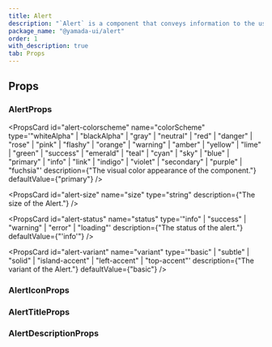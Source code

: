 ```yaml
---
title: Alert
description: "`Alert` is a component that conveys information to the user."
package_name: "@yamada-ui/alert"
order: 1
with_description: true
tab: Props
---
```


## Props

### AlertProps

<PropsCard id="alert-_accept" name="_accept" type="CSSUIObject" />

<PropsCard id="alert-_active" name="_active" type="CSSUIObject" />

<PropsCard id="alert-_after" name="_after" type="CSSUIObject" />

<PropsCard id="alert-_anylink" name="_anyLink" type="CSSUIObject" />

<PropsCard id="alert-_autofill" name="_autofill" type="CSSUIObject" />

<PropsCard id="alert-_backdrop" name="_backdrop" type="CSSUIObject" />

<PropsCard id="alert-_before" name="_before" type="CSSUIObject" />

<PropsCard id="alert-_between" name="_between" type="CSSUIObject" />

<PropsCard id="alert-_blank" name="_blank" type="CSSUIObject" />

<PropsCard id="alert-_checked" name="_checked" type="CSSUIObject" />

<PropsCard id="alert-_cue" name="_cue" type="CSSUIObject" />

<PropsCard id="alert-_cueregion" name="_cueRegion" type="CSSUIObject" />

<PropsCard id="alert-_dark" name="_dark" type="CSSUIObject" />

<PropsCard id="alert-_default" name="_default" type="CSSUIObject" />

<PropsCard id="alert-_disabled" name="_disabled" type="CSSUIObject" />

<PropsCard id="alert-_empty" name="_empty" type="CSSUIObject" />

<PropsCard id="alert-_enabled" name="_enabled" type="CSSUIObject" />

<PropsCard id="alert-_end" name="_end" type="CSSUIObject" />

<PropsCard id="alert-_even" name="_even" type="CSSUIObject" />

<PropsCard id="alert-_expanded" name="_expanded" type="CSSUIObject" />

<PropsCard id="alert-_fileselector" name="_fileSelector" type="CSSUIObject" />

<PropsCard id="alert-_filled" name="_filled" type="CSSUIObject" />

<PropsCard id="alert-_first" name="_first" type="CSSUIObject" />

<PropsCard id="alert-_firstletter" name="_firstLetter" type="CSSUIObject" />

<PropsCard id="alert-_firstline" name="_firstLine" type="CSSUIObject" />

<PropsCard id="alert-_focus" name="_focus" type="CSSUIObject" />

<PropsCard id="alert-_focusvisible" name="_focusVisible" type="CSSUIObject" />

<PropsCard id="alert-_focuswithin" name="_focusWithin" type="CSSUIObject" />

<PropsCard id="alert-_fullscreen" name="_fullScreen" type="CSSUIObject" />

<PropsCard id="alert-_grabbed" name="_grabbed" type="CSSUIObject" />

<PropsCard id="alert-_groupaccept" name="_groupAccept" type="CSSUIObject" />

<PropsCard id="alert-_groupactive" name="_groupActive" type="CSSUIObject" />

<PropsCard id="alert-_groupblank" name="_groupBlank" type="CSSUIObject" />

<PropsCard id="alert-_groupchecked" name="_groupChecked" type="CSSUIObject" />

<PropsCard id="alert-_groupdisabled" name="_groupDisabled" type="CSSUIObject" />

<PropsCard id="alert-_groupenabled" name="_groupEnabled" type="CSSUIObject" />

<PropsCard id="alert-_groupexpanded" name="_groupExpanded" type="CSSUIObject" />

<PropsCard id="alert-_groupfocus" name="_groupFocus" type="CSSUIObject" />

<PropsCard
  id="alert-_groupfocusvisible"
  name="_groupFocusVisible"
  type="CSSUIObject"
/>

<PropsCard
  id="alert-_groupfocuswithin"
  name="_groupFocusWithin"
  type="CSSUIObject"
/>

<PropsCard id="alert-_groupgrabbed" name="_groupGrabbed" type="CSSUIObject" />

<PropsCard
  id="alert-_grouphorizontal"
  name="_groupHorizontal"
  type="CSSUIObject"
/>

<PropsCard id="alert-_grouphover" name="_groupHover" type="CSSUIObject" />

<PropsCard id="alert-_groupidle" name="_groupIdle" type="CSSUIObject" />

<PropsCard id="alert-_groupinvalid" name="_groupInvalid" type="CSSUIObject" />

<PropsCard id="alert-_grouploaded" name="_groupLoaded" type="CSSUIObject" />

<PropsCard id="alert-_grouploading" name="_groupLoading" type="CSSUIObject" />

<PropsCard id="alert-_groupoptional" name="_groupOptional" type="CSSUIObject" />

<PropsCard
  id="alert-_groupplaceholdershown"
  name="_groupPlaceholderShown"
  type="CSSUIObject"
/>

<PropsCard id="alert-_grouppressed" name="_groupPressed" type="CSSUIObject" />

<PropsCard id="alert-_groupreadonly" name="_groupReadOnly" type="CSSUIObject" />

<PropsCard
  id="alert-_groupreadwrite"
  name="_groupReadWrite"
  type="CSSUIObject"
/>

<PropsCard id="alert-_groupreject" name="_groupReject" type="CSSUIObject" />

<PropsCard id="alert-_grouprequired" name="_groupRequired" type="CSSUIObject" />

<PropsCard id="alert-_groupselected" name="_groupSelected" type="CSSUIObject" />

<PropsCard
  id="alert-_groupuserinvalid"
  name="_groupUserInvalid"
  type="CSSUIObject"
/>

<PropsCard id="alert-_groupvalid" name="_groupValid" type="CSSUIObject" />

<PropsCard id="alert-_groupvertical" name="_groupVertical" type="CSSUIObject" />

<PropsCard id="alert-_hidden" name="_hidden" type="CSSUIObject" />

<PropsCard id="alert-_holiday" name="_holiday" type="CSSUIObject" />

<PropsCard id="alert-_horizontal" name="_horizontal" type="CSSUIObject" />

<PropsCard id="alert-_hover" name="_hover" type="CSSUIObject" />

<PropsCard id="alert-_idle" name="_idle" type="CSSUIObject" />

<PropsCard id="alert-_indeterminate" name="_indeterminate" type="CSSUIObject" />

<PropsCard id="alert-_inrange" name="_inRange" type="CSSUIObject" />

<PropsCard id="alert-_invalid" name="_invalid" type="CSSUIObject" />

<PropsCard id="alert-_last" name="_last" type="CSSUIObject" />

<PropsCard id="alert-_light" name="_light" type="CSSUIObject" />

<PropsCard id="alert-_link" name="_link" type="CSSUIObject" />

<PropsCard id="alert-_loaded" name="_loaded" type="CSSUIObject" />

<PropsCard id="alert-_loading" name="_loading" type="CSSUIObject" />

<PropsCard id="alert-_marker" name="_marker" type="CSSUIObject" />

<PropsCard id="alert-_mediadark" name="_mediaDark" type="CSSUIObject" />

<PropsCard id="alert-_medialight" name="_mediaLight" type="CSSUIObject" />

<PropsCard
  id="alert-_mediareducemotion"
  name="_mediaReduceMotion"
  type="CSSUIObject"
/>

<PropsCard id="alert-_modal" name="_modal" type="CSSUIObject" />

<PropsCard id="alert-_nativeactive" name="_nativeActive" type="CSSUIObject" />

<PropsCard id="alert-_nativechecked" name="_nativeChecked" type="CSSUIObject" />

<PropsCard
  id="alert-_nativedisabled"
  name="_nativeDisabled"
  type="CSSUIObject"
/>

<PropsCard id="alert-_nativefocus" name="_nativeFocus" type="CSSUIObject" />

<PropsCard
  id="alert-_nativefocusvisible"
  name="_nativeFocusVisible"
  type="CSSUIObject"
/>

<PropsCard
  id="alert-_nativefocuswithin"
  name="_nativeFocusWithin"
  type="CSSUIObject"
/>

<PropsCard id="alert-_nativehidden" name="_nativeHidden" type="CSSUIObject" />

<PropsCard id="alert-_nativehover" name="_nativeHover" type="CSSUIObject" />

<PropsCard
  id="alert-_nativereadonly"
  name="_nativeReadOnly"
  type="CSSUIObject"
/>

<PropsCard id="alert-_nativetarget" name="_nativeTarget" type="CSSUIObject" />

<PropsCard id="alert-_nativevalid" name="_nativeValid" type="CSSUIObject" />

<PropsCard id="alert-_notfirst" name="_notFirst" type="CSSUIObject" />

<PropsCard id="alert-_notlast" name="_notLast" type="CSSUIObject" />

<PropsCard id="alert-_nottarget" name="_notTarget" type="CSSUIObject" />

<PropsCard id="alert-_odd" name="_odd" type="CSSUIObject" />

<PropsCard id="alert-_only" name="_only" type="CSSUIObject" />

<PropsCard id="alert-_optional" name="_optional" type="CSSUIObject" />

<PropsCard id="alert-_outrange" name="_outRange" type="CSSUIObject" />

<PropsCard id="alert-_outside" name="_outside" type="CSSUIObject" />

<PropsCard id="alert-_paused" name="_paused" type="CSSUIObject" />

<PropsCard id="alert-_peeraccept" name="_peerAccept" type="CSSUIObject" />

<PropsCard id="alert-_peeractive" name="_peerActive" type="CSSUIObject" />

<PropsCard id="alert-_peerblank" name="_peerBlank" type="CSSUIObject" />

<PropsCard id="alert-_peerchecked" name="_peerChecked" type="CSSUIObject" />

<PropsCard id="alert-_peerdisabled" name="_peerDisabled" type="CSSUIObject" />

<PropsCard id="alert-_peerenabled" name="_peerEnabled" type="CSSUIObject" />

<PropsCard id="alert-_peerexpanded" name="_peerExpanded" type="CSSUIObject" />

<PropsCard id="alert-_peerfocus" name="_peerFocus" type="CSSUIObject" />

<PropsCard
  id="alert-_peerfocusvisible"
  name="_peerFocusVisible"
  type="CSSUIObject"
/>

<PropsCard
  id="alert-_peerfocuswithin"
  name="_peerFocusWithin"
  type="CSSUIObject"
/>

<PropsCard id="alert-_peergrabbed" name="_peerGrabbed" type="CSSUIObject" />

<PropsCard
  id="alert-_peerhorizontal"
  name="_peerHorizontal"
  type="CSSUIObject"
/>

<PropsCard id="alert-_peerhover" name="_peerHover" type="CSSUIObject" />

<PropsCard id="alert-_peeridle" name="_peerIdle" type="CSSUIObject" />

<PropsCard id="alert-_peerinvalid" name="_peerInvalid" type="CSSUIObject" />

<PropsCard id="alert-_peerloaded" name="_peerLoaded" type="CSSUIObject" />

<PropsCard id="alert-_peerloading" name="_peerLoading" type="CSSUIObject" />

<PropsCard id="alert-_peeroptional" name="_peerOptional" type="CSSUIObject" />

<PropsCard
  id="alert-_peerplaceholdershown"
  name="_peerPlaceholderShown"
  type="CSSUIObject"
/>

<PropsCard id="alert-_peerpressed" name="_peerPressed" type="CSSUIObject" />

<PropsCard id="alert-_peerreadonly" name="_peerReadOnly" type="CSSUIObject" />

<PropsCard id="alert-_peerreadwrite" name="_peerReadWrite" type="CSSUIObject" />

<PropsCard id="alert-_peerreject" name="_peerReject" type="CSSUIObject" />

<PropsCard id="alert-_peerrequired" name="_peerRequired" type="CSSUIObject" />

<PropsCard id="alert-_peerselected" name="_peerSelected" type="CSSUIObject" />

<PropsCard
  id="alert-_peeruserinvalid"
  name="_peerUserInvalid"
  type="CSSUIObject"
/>

<PropsCard id="alert-_peervalid" name="_peerValid" type="CSSUIObject" />

<PropsCard id="alert-_peervertical" name="_peerVertical" type="CSSUIObject" />

<PropsCard id="alert-_picture" name="_picture" type="CSSUIObject" />

<PropsCard id="alert-_placeholder" name="_placeholder" type="CSSUIObject" />

<PropsCard
  id="alert-_placeholdershown"
  name="_placeholderShown"
  type="CSSUIObject"
/>

<PropsCard id="alert-_playing" name="_playing" type="CSSUIObject" />

<PropsCard id="alert-_pressed" name="_pressed" type="CSSUIObject" />

<PropsCard id="alert-_print" name="_print" type="CSSUIObject" />

<PropsCard id="alert-_readonly" name="_readOnly" type="CSSUIObject" />

<PropsCard id="alert-_readwrite" name="_readWrite" type="CSSUIObject" />

<PropsCard id="alert-_reject" name="_reject" type="CSSUIObject" />

<PropsCard id="alert-_required" name="_required" type="CSSUIObject" />

<PropsCard id="alert-_ripple" name="_ripple" type="CSSUIObject" />

<PropsCard id="alert-_scrollbar" name="_scrollbar" type="CSSUIObject" />

<PropsCard
  id="alert-_scrollbarbutton"
  name="_scrollbarButton"
  type="CSSUIObject"
/>

<PropsCard
  id="alert-_scrollbarcorner"
  name="_scrollbarCorner"
  type="CSSUIObject"
/>

<PropsCard
  id="alert-_scrollbarthumb"
  name="_scrollbarThumb"
  type="CSSUIObject"
/>

<PropsCard
  id="alert-_scrollbartrack"
  name="_scrollbarTrack"
  type="CSSUIObject"
/>

<PropsCard
  id="alert-_scrollbartrackpiece"
  name="_scrollbarTrackPiece"
  type="CSSUIObject"
/>

<PropsCard id="alert-_selected" name="_selected" type="CSSUIObject" />

<PropsCard id="alert-_selection" name="_selection" type="CSSUIObject" />

<PropsCard id="alert-_start" name="_start" type="CSSUIObject" />

<PropsCard id="alert-_target" name="_target" type="CSSUIObject" />

<PropsCard id="alert-_today" name="_today" type="CSSUIObject" />

<PropsCard id="alert-_userinvalid" name="_userInvalid" type="CSSUIObject" />

<PropsCard id="alert-_valid" name="_valid" type="CSSUIObject" />

<PropsCard id="alert-_vertical" name="_vertical" type="CSSUIObject" />

<PropsCard id="alert-_visited" name="_visited" type="CSSUIObject" />

<PropsCard id="alert-_weekend" name="_weekend" type="CSSUIObject" />

<PropsCard
  id="alert-colorscheme"
  name="colorScheme"
  type='"whiteAlpha" | "blackAlpha" | "gray" | "neutral" | "red" | "danger" | "rose" | "pink" | "flashy" | "orange" | "warning" | "amber" | "yellow" | "lime" | "green" | "success" | "emerald" | "teal" | "cyan" | "sky" | "blue" | "primary" | "info" | "link" | "indigo" | "violet" | "secondary" | "purple" | "fuchsia"'
  description={"The visual color appearance of the component."}
  defaultValue={"primary"}
/>

<PropsCard
  id="alert-size"
  name="size"
  type="string"
  description={"The size of the Alert."}
/>

<PropsCard
  id="alert-status"
  name="status"
  type='"info" | "success" | "warning" | "error" | "loading"'
  description={"The status of the alert."}
  defaultValue={"'info'"}
/>

<PropsCard
  id="alert-variant"
  name="variant"
  type='"basic" | "subtle" | "solid" | "island-accent" | "left-accent" | "top-accent"'
  description={"The variant of the Alert."}
  defaultValue={"basic"}
/>

### AlertIconProps

<PropsCard id="alerticon-_accept" name="_accept" type="CSSUIObject" />

<PropsCard id="alerticon-_active" name="_active" type="CSSUIObject" />

<PropsCard id="alerticon-_after" name="_after" type="CSSUIObject" />

<PropsCard id="alerticon-_anylink" name="_anyLink" type="CSSUIObject" />

<PropsCard id="alerticon-_autofill" name="_autofill" type="CSSUIObject" />

<PropsCard id="alerticon-_backdrop" name="_backdrop" type="CSSUIObject" />

<PropsCard id="alerticon-_before" name="_before" type="CSSUIObject" />

<PropsCard id="alerticon-_between" name="_between" type="CSSUIObject" />

<PropsCard id="alerticon-_blank" name="_blank" type="CSSUIObject" />

<PropsCard id="alerticon-_checked" name="_checked" type="CSSUIObject" />

<PropsCard id="alerticon-_cue" name="_cue" type="CSSUIObject" />

<PropsCard id="alerticon-_cueregion" name="_cueRegion" type="CSSUIObject" />

<PropsCard id="alerticon-_dark" name="_dark" type="CSSUIObject" />

<PropsCard id="alerticon-_default" name="_default" type="CSSUIObject" />

<PropsCard id="alerticon-_disabled" name="_disabled" type="CSSUIObject" />

<PropsCard id="alerticon-_empty" name="_empty" type="CSSUIObject" />

<PropsCard id="alerticon-_enabled" name="_enabled" type="CSSUIObject" />

<PropsCard id="alerticon-_end" name="_end" type="CSSUIObject" />

<PropsCard id="alerticon-_even" name="_even" type="CSSUIObject" />

<PropsCard id="alerticon-_expanded" name="_expanded" type="CSSUIObject" />

<PropsCard
  id="alerticon-_fileselector"
  name="_fileSelector"
  type="CSSUIObject"
/>

<PropsCard id="alerticon-_filled" name="_filled" type="CSSUIObject" />

<PropsCard id="alerticon-_first" name="_first" type="CSSUIObject" />

<PropsCard id="alerticon-_firstletter" name="_firstLetter" type="CSSUIObject" />

<PropsCard id="alerticon-_firstline" name="_firstLine" type="CSSUIObject" />

<PropsCard id="alerticon-_focus" name="_focus" type="CSSUIObject" />

<PropsCard
  id="alerticon-_focusvisible"
  name="_focusVisible"
  type="CSSUIObject"
/>

<PropsCard id="alerticon-_focuswithin" name="_focusWithin" type="CSSUIObject" />

<PropsCard id="alerticon-_fullscreen" name="_fullScreen" type="CSSUIObject" />

<PropsCard id="alerticon-_grabbed" name="_grabbed" type="CSSUIObject" />

<PropsCard id="alerticon-_groupaccept" name="_groupAccept" type="CSSUIObject" />

<PropsCard id="alerticon-_groupactive" name="_groupActive" type="CSSUIObject" />

<PropsCard id="alerticon-_groupblank" name="_groupBlank" type="CSSUIObject" />

<PropsCard
  id="alerticon-_groupchecked"
  name="_groupChecked"
  type="CSSUIObject"
/>

<PropsCard
  id="alerticon-_groupdisabled"
  name="_groupDisabled"
  type="CSSUIObject"
/>

<PropsCard
  id="alerticon-_groupenabled"
  name="_groupEnabled"
  type="CSSUIObject"
/>

<PropsCard
  id="alerticon-_groupexpanded"
  name="_groupExpanded"
  type="CSSUIObject"
/>

<PropsCard id="alerticon-_groupfocus" name="_groupFocus" type="CSSUIObject" />

<PropsCard
  id="alerticon-_groupfocusvisible"
  name="_groupFocusVisible"
  type="CSSUIObject"
/>

<PropsCard
  id="alerticon-_groupfocuswithin"
  name="_groupFocusWithin"
  type="CSSUIObject"
/>

<PropsCard
  id="alerticon-_groupgrabbed"
  name="_groupGrabbed"
  type="CSSUIObject"
/>

<PropsCard
  id="alerticon-_grouphorizontal"
  name="_groupHorizontal"
  type="CSSUIObject"
/>

<PropsCard id="alerticon-_grouphover" name="_groupHover" type="CSSUIObject" />

<PropsCard id="alerticon-_groupidle" name="_groupIdle" type="CSSUIObject" />

<PropsCard
  id="alerticon-_groupinvalid"
  name="_groupInvalid"
  type="CSSUIObject"
/>

<PropsCard id="alerticon-_grouploaded" name="_groupLoaded" type="CSSUIObject" />

<PropsCard
  id="alerticon-_grouploading"
  name="_groupLoading"
  type="CSSUIObject"
/>

<PropsCard
  id="alerticon-_groupoptional"
  name="_groupOptional"
  type="CSSUIObject"
/>

<PropsCard
  id="alerticon-_groupplaceholdershown"
  name="_groupPlaceholderShown"
  type="CSSUIObject"
/>

<PropsCard
  id="alerticon-_grouppressed"
  name="_groupPressed"
  type="CSSUIObject"
/>

<PropsCard
  id="alerticon-_groupreadonly"
  name="_groupReadOnly"
  type="CSSUIObject"
/>

<PropsCard
  id="alerticon-_groupreadwrite"
  name="_groupReadWrite"
  type="CSSUIObject"
/>

<PropsCard id="alerticon-_groupreject" name="_groupReject" type="CSSUIObject" />

<PropsCard
  id="alerticon-_grouprequired"
  name="_groupRequired"
  type="CSSUIObject"
/>

<PropsCard
  id="alerticon-_groupselected"
  name="_groupSelected"
  type="CSSUIObject"
/>

<PropsCard
  id="alerticon-_groupuserinvalid"
  name="_groupUserInvalid"
  type="CSSUIObject"
/>

<PropsCard id="alerticon-_groupvalid" name="_groupValid" type="CSSUIObject" />

<PropsCard
  id="alerticon-_groupvertical"
  name="_groupVertical"
  type="CSSUIObject"
/>

<PropsCard id="alerticon-_hidden" name="_hidden" type="CSSUIObject" />

<PropsCard id="alerticon-_holiday" name="_holiday" type="CSSUIObject" />

<PropsCard id="alerticon-_horizontal" name="_horizontal" type="CSSUIObject" />

<PropsCard id="alerticon-_hover" name="_hover" type="CSSUIObject" />

<PropsCard id="alerticon-_idle" name="_idle" type="CSSUIObject" />

<PropsCard
  id="alerticon-_indeterminate"
  name="_indeterminate"
  type="CSSUIObject"
/>

<PropsCard id="alerticon-_inrange" name="_inRange" type="CSSUIObject" />

<PropsCard id="alerticon-_invalid" name="_invalid" type="CSSUIObject" />

<PropsCard id="alerticon-_last" name="_last" type="CSSUIObject" />

<PropsCard id="alerticon-_light" name="_light" type="CSSUIObject" />

<PropsCard id="alerticon-_link" name="_link" type="CSSUIObject" />

<PropsCard id="alerticon-_loaded" name="_loaded" type="CSSUIObject" />

<PropsCard id="alerticon-_loading" name="_loading" type="CSSUIObject" />

<PropsCard id="alerticon-_marker" name="_marker" type="CSSUIObject" />

<PropsCard id="alerticon-_mediadark" name="_mediaDark" type="CSSUIObject" />

<PropsCard id="alerticon-_medialight" name="_mediaLight" type="CSSUIObject" />

<PropsCard
  id="alerticon-_mediareducemotion"
  name="_mediaReduceMotion"
  type="CSSUIObject"
/>

<PropsCard id="alerticon-_modal" name="_modal" type="CSSUIObject" />

<PropsCard
  id="alerticon-_nativeactive"
  name="_nativeActive"
  type="CSSUIObject"
/>

<PropsCard
  id="alerticon-_nativechecked"
  name="_nativeChecked"
  type="CSSUIObject"
/>

<PropsCard
  id="alerticon-_nativedisabled"
  name="_nativeDisabled"
  type="CSSUIObject"
/>

<PropsCard id="alerticon-_nativefocus" name="_nativeFocus" type="CSSUIObject" />

<PropsCard
  id="alerticon-_nativefocusvisible"
  name="_nativeFocusVisible"
  type="CSSUIObject"
/>

<PropsCard
  id="alerticon-_nativefocuswithin"
  name="_nativeFocusWithin"
  type="CSSUIObject"
/>

<PropsCard
  id="alerticon-_nativehidden"
  name="_nativeHidden"
  type="CSSUIObject"
/>

<PropsCard id="alerticon-_nativehover" name="_nativeHover" type="CSSUIObject" />

<PropsCard
  id="alerticon-_nativereadonly"
  name="_nativeReadOnly"
  type="CSSUIObject"
/>

<PropsCard
  id="alerticon-_nativetarget"
  name="_nativeTarget"
  type="CSSUIObject"
/>

<PropsCard id="alerticon-_nativevalid" name="_nativeValid" type="CSSUIObject" />

<PropsCard id="alerticon-_notfirst" name="_notFirst" type="CSSUIObject" />

<PropsCard id="alerticon-_notlast" name="_notLast" type="CSSUIObject" />

<PropsCard id="alerticon-_nottarget" name="_notTarget" type="CSSUIObject" />

<PropsCard id="alerticon-_odd" name="_odd" type="CSSUIObject" />

<PropsCard id="alerticon-_only" name="_only" type="CSSUIObject" />

<PropsCard id="alerticon-_optional" name="_optional" type="CSSUIObject" />

<PropsCard id="alerticon-_outrange" name="_outRange" type="CSSUIObject" />

<PropsCard id="alerticon-_outside" name="_outside" type="CSSUIObject" />

<PropsCard id="alerticon-_paused" name="_paused" type="CSSUIObject" />

<PropsCard id="alerticon-_peeraccept" name="_peerAccept" type="CSSUIObject" />

<PropsCard id="alerticon-_peeractive" name="_peerActive" type="CSSUIObject" />

<PropsCard id="alerticon-_peerblank" name="_peerBlank" type="CSSUIObject" />

<PropsCard id="alerticon-_peerchecked" name="_peerChecked" type="CSSUIObject" />

<PropsCard
  id="alerticon-_peerdisabled"
  name="_peerDisabled"
  type="CSSUIObject"
/>

<PropsCard id="alerticon-_peerenabled" name="_peerEnabled" type="CSSUIObject" />

<PropsCard
  id="alerticon-_peerexpanded"
  name="_peerExpanded"
  type="CSSUIObject"
/>

<PropsCard id="alerticon-_peerfocus" name="_peerFocus" type="CSSUIObject" />

<PropsCard
  id="alerticon-_peerfocusvisible"
  name="_peerFocusVisible"
  type="CSSUIObject"
/>

<PropsCard
  id="alerticon-_peerfocuswithin"
  name="_peerFocusWithin"
  type="CSSUIObject"
/>

<PropsCard id="alerticon-_peergrabbed" name="_peerGrabbed" type="CSSUIObject" />

<PropsCard
  id="alerticon-_peerhorizontal"
  name="_peerHorizontal"
  type="CSSUIObject"
/>

<PropsCard id="alerticon-_peerhover" name="_peerHover" type="CSSUIObject" />

<PropsCard id="alerticon-_peeridle" name="_peerIdle" type="CSSUIObject" />

<PropsCard id="alerticon-_peerinvalid" name="_peerInvalid" type="CSSUIObject" />

<PropsCard id="alerticon-_peerloaded" name="_peerLoaded" type="CSSUIObject" />

<PropsCard id="alerticon-_peerloading" name="_peerLoading" type="CSSUIObject" />

<PropsCard
  id="alerticon-_peeroptional"
  name="_peerOptional"
  type="CSSUIObject"
/>

<PropsCard
  id="alerticon-_peerplaceholdershown"
  name="_peerPlaceholderShown"
  type="CSSUIObject"
/>

<PropsCard id="alerticon-_peerpressed" name="_peerPressed" type="CSSUIObject" />

<PropsCard
  id="alerticon-_peerreadonly"
  name="_peerReadOnly"
  type="CSSUIObject"
/>

<PropsCard
  id="alerticon-_peerreadwrite"
  name="_peerReadWrite"
  type="CSSUIObject"
/>

<PropsCard id="alerticon-_peerreject" name="_peerReject" type="CSSUIObject" />

<PropsCard
  id="alerticon-_peerrequired"
  name="_peerRequired"
  type="CSSUIObject"
/>

<PropsCard
  id="alerticon-_peerselected"
  name="_peerSelected"
  type="CSSUIObject"
/>

<PropsCard
  id="alerticon-_peeruserinvalid"
  name="_peerUserInvalid"
  type="CSSUIObject"
/>

<PropsCard id="alerticon-_peervalid" name="_peerValid" type="CSSUIObject" />

<PropsCard
  id="alerticon-_peervertical"
  name="_peerVertical"
  type="CSSUIObject"
/>

<PropsCard id="alerticon-_picture" name="_picture" type="CSSUIObject" />

<PropsCard id="alerticon-_placeholder" name="_placeholder" type="CSSUIObject" />

<PropsCard
  id="alerticon-_placeholdershown"
  name="_placeholderShown"
  type="CSSUIObject"
/>

<PropsCard id="alerticon-_playing" name="_playing" type="CSSUIObject" />

<PropsCard id="alerticon-_pressed" name="_pressed" type="CSSUIObject" />

<PropsCard id="alerticon-_print" name="_print" type="CSSUIObject" />

<PropsCard id="alerticon-_readonly" name="_readOnly" type="CSSUIObject" />

<PropsCard id="alerticon-_readwrite" name="_readWrite" type="CSSUIObject" />

<PropsCard id="alerticon-_reject" name="_reject" type="CSSUIObject" />

<PropsCard id="alerticon-_required" name="_required" type="CSSUIObject" />

<PropsCard id="alerticon-_ripple" name="_ripple" type="CSSUIObject" />

<PropsCard id="alerticon-_scrollbar" name="_scrollbar" type="CSSUIObject" />

<PropsCard
  id="alerticon-_scrollbarbutton"
  name="_scrollbarButton"
  type="CSSUIObject"
/>

<PropsCard
  id="alerticon-_scrollbarcorner"
  name="_scrollbarCorner"
  type="CSSUIObject"
/>

<PropsCard
  id="alerticon-_scrollbarthumb"
  name="_scrollbarThumb"
  type="CSSUIObject"
/>

<PropsCard
  id="alerticon-_scrollbartrack"
  name="_scrollbarTrack"
  type="CSSUIObject"
/>

<PropsCard
  id="alerticon-_scrollbartrackpiece"
  name="_scrollbarTrackPiece"
  type="CSSUIObject"
/>

<PropsCard id="alerticon-_selected" name="_selected" type="CSSUIObject" />

<PropsCard id="alerticon-_selection" name="_selection" type="CSSUIObject" />

<PropsCard id="alerticon-_start" name="_start" type="CSSUIObject" />

<PropsCard id="alerticon-_target" name="_target" type="CSSUIObject" />

<PropsCard id="alerticon-_today" name="_today" type="CSSUIObject" />

<PropsCard id="alerticon-_userinvalid" name="_userInvalid" type="CSSUIObject" />

<PropsCard id="alerticon-_valid" name="_valid" type="CSSUIObject" />

<PropsCard id="alerticon-_vertical" name="_vertical" type="CSSUIObject" />

<PropsCard id="alerticon-_visited" name="_visited" type="CSSUIObject" />

<PropsCard id="alerticon-_weekend" name="_weekend" type="CSSUIObject" />

<PropsCard
  id="alerticon-variant"
  name="variant"
  type='type ONLY_FOR_FORMAT =
  | "grid"
  | "oval"
  | "audio"
  | "dots"
  | "puff"
  | "rings"
  | "circles"'
/>

### AlertTitleProps

<PropsCard id="alerttitle-_accept" name="_accept" type="CSSUIObject" />

<PropsCard id="alerttitle-_active" name="_active" type="CSSUIObject" />

<PropsCard id="alerttitle-_after" name="_after" type="CSSUIObject" />

<PropsCard id="alerttitle-_anylink" name="_anyLink" type="CSSUIObject" />

<PropsCard id="alerttitle-_autofill" name="_autofill" type="CSSUIObject" />

<PropsCard id="alerttitle-_backdrop" name="_backdrop" type="CSSUIObject" />

<PropsCard id="alerttitle-_before" name="_before" type="CSSUIObject" />

<PropsCard id="alerttitle-_between" name="_between" type="CSSUIObject" />

<PropsCard id="alerttitle-_blank" name="_blank" type="CSSUIObject" />

<PropsCard id="alerttitle-_checked" name="_checked" type="CSSUIObject" />

<PropsCard id="alerttitle-_cue" name="_cue" type="CSSUIObject" />

<PropsCard id="alerttitle-_cueregion" name="_cueRegion" type="CSSUIObject" />

<PropsCard id="alerttitle-_dark" name="_dark" type="CSSUIObject" />

<PropsCard id="alerttitle-_default" name="_default" type="CSSUIObject" />

<PropsCard id="alerttitle-_disabled" name="_disabled" type="CSSUIObject" />

<PropsCard id="alerttitle-_empty" name="_empty" type="CSSUIObject" />

<PropsCard id="alerttitle-_enabled" name="_enabled" type="CSSUIObject" />

<PropsCard id="alerttitle-_end" name="_end" type="CSSUIObject" />

<PropsCard id="alerttitle-_even" name="_even" type="CSSUIObject" />

<PropsCard id="alerttitle-_expanded" name="_expanded" type="CSSUIObject" />

<PropsCard
  id="alerttitle-_fileselector"
  name="_fileSelector"
  type="CSSUIObject"
/>

<PropsCard id="alerttitle-_filled" name="_filled" type="CSSUIObject" />

<PropsCard id="alerttitle-_first" name="_first" type="CSSUIObject" />

<PropsCard
  id="alerttitle-_firstletter"
  name="_firstLetter"
  type="CSSUIObject"
/>

<PropsCard id="alerttitle-_firstline" name="_firstLine" type="CSSUIObject" />

<PropsCard id="alerttitle-_focus" name="_focus" type="CSSUIObject" />

<PropsCard
  id="alerttitle-_focusvisible"
  name="_focusVisible"
  type="CSSUIObject"
/>

<PropsCard
  id="alerttitle-_focuswithin"
  name="_focusWithin"
  type="CSSUIObject"
/>

<PropsCard id="alerttitle-_fullscreen" name="_fullScreen" type="CSSUIObject" />

<PropsCard id="alerttitle-_grabbed" name="_grabbed" type="CSSUIObject" />

<PropsCard
  id="alerttitle-_groupaccept"
  name="_groupAccept"
  type="CSSUIObject"
/>

<PropsCard
  id="alerttitle-_groupactive"
  name="_groupActive"
  type="CSSUIObject"
/>

<PropsCard id="alerttitle-_groupblank" name="_groupBlank" type="CSSUIObject" />

<PropsCard
  id="alerttitle-_groupchecked"
  name="_groupChecked"
  type="CSSUIObject"
/>

<PropsCard
  id="alerttitle-_groupdisabled"
  name="_groupDisabled"
  type="CSSUIObject"
/>

<PropsCard
  id="alerttitle-_groupenabled"
  name="_groupEnabled"
  type="CSSUIObject"
/>

<PropsCard
  id="alerttitle-_groupexpanded"
  name="_groupExpanded"
  type="CSSUIObject"
/>

<PropsCard id="alerttitle-_groupfocus" name="_groupFocus" type="CSSUIObject" />

<PropsCard
  id="alerttitle-_groupfocusvisible"
  name="_groupFocusVisible"
  type="CSSUIObject"
/>

<PropsCard
  id="alerttitle-_groupfocuswithin"
  name="_groupFocusWithin"
  type="CSSUIObject"
/>

<PropsCard
  id="alerttitle-_groupgrabbed"
  name="_groupGrabbed"
  type="CSSUIObject"
/>

<PropsCard
  id="alerttitle-_grouphorizontal"
  name="_groupHorizontal"
  type="CSSUIObject"
/>

<PropsCard id="alerttitle-_grouphover" name="_groupHover" type="CSSUIObject" />

<PropsCard id="alerttitle-_groupidle" name="_groupIdle" type="CSSUIObject" />

<PropsCard
  id="alerttitle-_groupinvalid"
  name="_groupInvalid"
  type="CSSUIObject"
/>

<PropsCard
  id="alerttitle-_grouploaded"
  name="_groupLoaded"
  type="CSSUIObject"
/>

<PropsCard
  id="alerttitle-_grouploading"
  name="_groupLoading"
  type="CSSUIObject"
/>

<PropsCard
  id="alerttitle-_groupoptional"
  name="_groupOptional"
  type="CSSUIObject"
/>

<PropsCard
  id="alerttitle-_groupplaceholdershown"
  name="_groupPlaceholderShown"
  type="CSSUIObject"
/>

<PropsCard
  id="alerttitle-_grouppressed"
  name="_groupPressed"
  type="CSSUIObject"
/>

<PropsCard
  id="alerttitle-_groupreadonly"
  name="_groupReadOnly"
  type="CSSUIObject"
/>

<PropsCard
  id="alerttitle-_groupreadwrite"
  name="_groupReadWrite"
  type="CSSUIObject"
/>

<PropsCard
  id="alerttitle-_groupreject"
  name="_groupReject"
  type="CSSUIObject"
/>

<PropsCard
  id="alerttitle-_grouprequired"
  name="_groupRequired"
  type="CSSUIObject"
/>

<PropsCard
  id="alerttitle-_groupselected"
  name="_groupSelected"
  type="CSSUIObject"
/>

<PropsCard
  id="alerttitle-_groupuserinvalid"
  name="_groupUserInvalid"
  type="CSSUIObject"
/>

<PropsCard id="alerttitle-_groupvalid" name="_groupValid" type="CSSUIObject" />

<PropsCard
  id="alerttitle-_groupvertical"
  name="_groupVertical"
  type="CSSUIObject"
/>

<PropsCard id="alerttitle-_hidden" name="_hidden" type="CSSUIObject" />

<PropsCard id="alerttitle-_holiday" name="_holiday" type="CSSUIObject" />

<PropsCard id="alerttitle-_horizontal" name="_horizontal" type="CSSUIObject" />

<PropsCard id="alerttitle-_hover" name="_hover" type="CSSUIObject" />

<PropsCard id="alerttitle-_idle" name="_idle" type="CSSUIObject" />

<PropsCard
  id="alerttitle-_indeterminate"
  name="_indeterminate"
  type="CSSUIObject"
/>

<PropsCard id="alerttitle-_inrange" name="_inRange" type="CSSUIObject" />

<PropsCard id="alerttitle-_invalid" name="_invalid" type="CSSUIObject" />

<PropsCard id="alerttitle-_last" name="_last" type="CSSUIObject" />

<PropsCard id="alerttitle-_light" name="_light" type="CSSUIObject" />

<PropsCard id="alerttitle-_link" name="_link" type="CSSUIObject" />

<PropsCard id="alerttitle-_loaded" name="_loaded" type="CSSUIObject" />

<PropsCard id="alerttitle-_loading" name="_loading" type="CSSUIObject" />

<PropsCard id="alerttitle-_marker" name="_marker" type="CSSUIObject" />

<PropsCard id="alerttitle-_mediadark" name="_mediaDark" type="CSSUIObject" />

<PropsCard id="alerttitle-_medialight" name="_mediaLight" type="CSSUIObject" />

<PropsCard
  id="alerttitle-_mediareducemotion"
  name="_mediaReduceMotion"
  type="CSSUIObject"
/>

<PropsCard id="alerttitle-_modal" name="_modal" type="CSSUIObject" />

<PropsCard
  id="alerttitle-_nativeactive"
  name="_nativeActive"
  type="CSSUIObject"
/>

<PropsCard
  id="alerttitle-_nativechecked"
  name="_nativeChecked"
  type="CSSUIObject"
/>

<PropsCard
  id="alerttitle-_nativedisabled"
  name="_nativeDisabled"
  type="CSSUIObject"
/>

<PropsCard
  id="alerttitle-_nativefocus"
  name="_nativeFocus"
  type="CSSUIObject"
/>

<PropsCard
  id="alerttitle-_nativefocusvisible"
  name="_nativeFocusVisible"
  type="CSSUIObject"
/>

<PropsCard
  id="alerttitle-_nativefocuswithin"
  name="_nativeFocusWithin"
  type="CSSUIObject"
/>

<PropsCard
  id="alerttitle-_nativehidden"
  name="_nativeHidden"
  type="CSSUIObject"
/>

<PropsCard
  id="alerttitle-_nativehover"
  name="_nativeHover"
  type="CSSUIObject"
/>

<PropsCard
  id="alerttitle-_nativereadonly"
  name="_nativeReadOnly"
  type="CSSUIObject"
/>

<PropsCard
  id="alerttitle-_nativetarget"
  name="_nativeTarget"
  type="CSSUIObject"
/>

<PropsCard
  id="alerttitle-_nativevalid"
  name="_nativeValid"
  type="CSSUIObject"
/>

<PropsCard id="alerttitle-_notfirst" name="_notFirst" type="CSSUIObject" />

<PropsCard id="alerttitle-_notlast" name="_notLast" type="CSSUIObject" />

<PropsCard id="alerttitle-_nottarget" name="_notTarget" type="CSSUIObject" />

<PropsCard id="alerttitle-_odd" name="_odd" type="CSSUIObject" />

<PropsCard id="alerttitle-_only" name="_only" type="CSSUIObject" />

<PropsCard id="alerttitle-_optional" name="_optional" type="CSSUIObject" />

<PropsCard id="alerttitle-_outrange" name="_outRange" type="CSSUIObject" />

<PropsCard id="alerttitle-_outside" name="_outside" type="CSSUIObject" />

<PropsCard id="alerttitle-_paused" name="_paused" type="CSSUIObject" />

<PropsCard id="alerttitle-_peeraccept" name="_peerAccept" type="CSSUIObject" />

<PropsCard id="alerttitle-_peeractive" name="_peerActive" type="CSSUIObject" />

<PropsCard id="alerttitle-_peerblank" name="_peerBlank" type="CSSUIObject" />

<PropsCard
  id="alerttitle-_peerchecked"
  name="_peerChecked"
  type="CSSUIObject"
/>

<PropsCard
  id="alerttitle-_peerdisabled"
  name="_peerDisabled"
  type="CSSUIObject"
/>

<PropsCard
  id="alerttitle-_peerenabled"
  name="_peerEnabled"
  type="CSSUIObject"
/>

<PropsCard
  id="alerttitle-_peerexpanded"
  name="_peerExpanded"
  type="CSSUIObject"
/>

<PropsCard id="alerttitle-_peerfocus" name="_peerFocus" type="CSSUIObject" />

<PropsCard
  id="alerttitle-_peerfocusvisible"
  name="_peerFocusVisible"
  type="CSSUIObject"
/>

<PropsCard
  id="alerttitle-_peerfocuswithin"
  name="_peerFocusWithin"
  type="CSSUIObject"
/>

<PropsCard
  id="alerttitle-_peergrabbed"
  name="_peerGrabbed"
  type="CSSUIObject"
/>

<PropsCard
  id="alerttitle-_peerhorizontal"
  name="_peerHorizontal"
  type="CSSUIObject"
/>

<PropsCard id="alerttitle-_peerhover" name="_peerHover" type="CSSUIObject" />

<PropsCard id="alerttitle-_peeridle" name="_peerIdle" type="CSSUIObject" />

<PropsCard
  id="alerttitle-_peerinvalid"
  name="_peerInvalid"
  type="CSSUIObject"
/>

<PropsCard id="alerttitle-_peerloaded" name="_peerLoaded" type="CSSUIObject" />

<PropsCard
  id="alerttitle-_peerloading"
  name="_peerLoading"
  type="CSSUIObject"
/>

<PropsCard
  id="alerttitle-_peeroptional"
  name="_peerOptional"
  type="CSSUIObject"
/>

<PropsCard
  id="alerttitle-_peerplaceholdershown"
  name="_peerPlaceholderShown"
  type="CSSUIObject"
/>

<PropsCard
  id="alerttitle-_peerpressed"
  name="_peerPressed"
  type="CSSUIObject"
/>

<PropsCard
  id="alerttitle-_peerreadonly"
  name="_peerReadOnly"
  type="CSSUIObject"
/>

<PropsCard
  id="alerttitle-_peerreadwrite"
  name="_peerReadWrite"
  type="CSSUIObject"
/>

<PropsCard id="alerttitle-_peerreject" name="_peerReject" type="CSSUIObject" />

<PropsCard
  id="alerttitle-_peerrequired"
  name="_peerRequired"
  type="CSSUIObject"
/>

<PropsCard
  id="alerttitle-_peerselected"
  name="_peerSelected"
  type="CSSUIObject"
/>

<PropsCard
  id="alerttitle-_peeruserinvalid"
  name="_peerUserInvalid"
  type="CSSUIObject"
/>

<PropsCard id="alerttitle-_peervalid" name="_peerValid" type="CSSUIObject" />

<PropsCard
  id="alerttitle-_peervertical"
  name="_peerVertical"
  type="CSSUIObject"
/>

<PropsCard id="alerttitle-_picture" name="_picture" type="CSSUIObject" />

<PropsCard
  id="alerttitle-_placeholder"
  name="_placeholder"
  type="CSSUIObject"
/>

<PropsCard
  id="alerttitle-_placeholdershown"
  name="_placeholderShown"
  type="CSSUIObject"
/>

<PropsCard id="alerttitle-_playing" name="_playing" type="CSSUIObject" />

<PropsCard id="alerttitle-_pressed" name="_pressed" type="CSSUIObject" />

<PropsCard id="alerttitle-_print" name="_print" type="CSSUIObject" />

<PropsCard id="alerttitle-_readonly" name="_readOnly" type="CSSUIObject" />

<PropsCard id="alerttitle-_readwrite" name="_readWrite" type="CSSUIObject" />

<PropsCard id="alerttitle-_reject" name="_reject" type="CSSUIObject" />

<PropsCard id="alerttitle-_required" name="_required" type="CSSUIObject" />

<PropsCard id="alerttitle-_ripple" name="_ripple" type="CSSUIObject" />

<PropsCard id="alerttitle-_scrollbar" name="_scrollbar" type="CSSUIObject" />

<PropsCard
  id="alerttitle-_scrollbarbutton"
  name="_scrollbarButton"
  type="CSSUIObject"
/>

<PropsCard
  id="alerttitle-_scrollbarcorner"
  name="_scrollbarCorner"
  type="CSSUIObject"
/>

<PropsCard
  id="alerttitle-_scrollbarthumb"
  name="_scrollbarThumb"
  type="CSSUIObject"
/>

<PropsCard
  id="alerttitle-_scrollbartrack"
  name="_scrollbarTrack"
  type="CSSUIObject"
/>

<PropsCard
  id="alerttitle-_scrollbartrackpiece"
  name="_scrollbarTrackPiece"
  type="CSSUIObject"
/>

<PropsCard id="alerttitle-_selected" name="_selected" type="CSSUIObject" />

<PropsCard id="alerttitle-_selection" name="_selection" type="CSSUIObject" />

<PropsCard id="alerttitle-_start" name="_start" type="CSSUIObject" />

<PropsCard id="alerttitle-_target" name="_target" type="CSSUIObject" />

<PropsCard id="alerttitle-_today" name="_today" type="CSSUIObject" />

<PropsCard
  id="alerttitle-_userinvalid"
  name="_userInvalid"
  type="CSSUIObject"
/>

<PropsCard id="alerttitle-_valid" name="_valid" type="CSSUIObject" />

<PropsCard id="alerttitle-_vertical" name="_vertical" type="CSSUIObject" />

<PropsCard id="alerttitle-_visited" name="_visited" type="CSSUIObject" />

<PropsCard id="alerttitle-_weekend" name="_weekend" type="CSSUIObject" />

### AlertDescriptionProps

<PropsCard id="alertdescription-_accept" name="_accept" type="CSSUIObject" />

<PropsCard id="alertdescription-_active" name="_active" type="CSSUIObject" />

<PropsCard id="alertdescription-_after" name="_after" type="CSSUIObject" />

<PropsCard id="alertdescription-_anylink" name="_anyLink" type="CSSUIObject" />

<PropsCard
  id="alertdescription-_autofill"
  name="_autofill"
  type="CSSUIObject"
/>

<PropsCard
  id="alertdescription-_backdrop"
  name="_backdrop"
  type="CSSUIObject"
/>

<PropsCard id="alertdescription-_before" name="_before" type="CSSUIObject" />

<PropsCard id="alertdescription-_between" name="_between" type="CSSUIObject" />

<PropsCard id="alertdescription-_blank" name="_blank" type="CSSUIObject" />

<PropsCard id="alertdescription-_checked" name="_checked" type="CSSUIObject" />

<PropsCard id="alertdescription-_cue" name="_cue" type="CSSUIObject" />

<PropsCard
  id="alertdescription-_cueregion"
  name="_cueRegion"
  type="CSSUIObject"
/>

<PropsCard id="alertdescription-_dark" name="_dark" type="CSSUIObject" />

<PropsCard id="alertdescription-_default" name="_default" type="CSSUIObject" />

<PropsCard
  id="alertdescription-_disabled"
  name="_disabled"
  type="CSSUIObject"
/>

<PropsCard id="alertdescription-_empty" name="_empty" type="CSSUIObject" />

<PropsCard id="alertdescription-_enabled" name="_enabled" type="CSSUIObject" />

<PropsCard id="alertdescription-_end" name="_end" type="CSSUIObject" />

<PropsCard id="alertdescription-_even" name="_even" type="CSSUIObject" />

<PropsCard
  id="alertdescription-_expanded"
  name="_expanded"
  type="CSSUIObject"
/>

<PropsCard
  id="alertdescription-_fileselector"
  name="_fileSelector"
  type="CSSUIObject"
/>

<PropsCard id="alertdescription-_filled" name="_filled" type="CSSUIObject" />

<PropsCard id="alertdescription-_first" name="_first" type="CSSUIObject" />

<PropsCard
  id="alertdescription-_firstletter"
  name="_firstLetter"
  type="CSSUIObject"
/>

<PropsCard
  id="alertdescription-_firstline"
  name="_firstLine"
  type="CSSUIObject"
/>

<PropsCard id="alertdescription-_focus" name="_focus" type="CSSUIObject" />

<PropsCard
  id="alertdescription-_focusvisible"
  name="_focusVisible"
  type="CSSUIObject"
/>

<PropsCard
  id="alertdescription-_focuswithin"
  name="_focusWithin"
  type="CSSUIObject"
/>

<PropsCard
  id="alertdescription-_fullscreen"
  name="_fullScreen"
  type="CSSUIObject"
/>

<PropsCard id="alertdescription-_grabbed" name="_grabbed" type="CSSUIObject" />

<PropsCard
  id="alertdescription-_groupaccept"
  name="_groupAccept"
  type="CSSUIObject"
/>

<PropsCard
  id="alertdescription-_groupactive"
  name="_groupActive"
  type="CSSUIObject"
/>

<PropsCard
  id="alertdescription-_groupblank"
  name="_groupBlank"
  type="CSSUIObject"
/>

<PropsCard
  id="alertdescription-_groupchecked"
  name="_groupChecked"
  type="CSSUIObject"
/>

<PropsCard
  id="alertdescription-_groupdisabled"
  name="_groupDisabled"
  type="CSSUIObject"
/>

<PropsCard
  id="alertdescription-_groupenabled"
  name="_groupEnabled"
  type="CSSUIObject"
/>

<PropsCard
  id="alertdescription-_groupexpanded"
  name="_groupExpanded"
  type="CSSUIObject"
/>

<PropsCard
  id="alertdescription-_groupfocus"
  name="_groupFocus"
  type="CSSUIObject"
/>

<PropsCard
  id="alertdescription-_groupfocusvisible"
  name="_groupFocusVisible"
  type="CSSUIObject"
/>

<PropsCard
  id="alertdescription-_groupfocuswithin"
  name="_groupFocusWithin"
  type="CSSUIObject"
/>

<PropsCard
  id="alertdescription-_groupgrabbed"
  name="_groupGrabbed"
  type="CSSUIObject"
/>

<PropsCard
  id="alertdescription-_grouphorizontal"
  name="_groupHorizontal"
  type="CSSUIObject"
/>

<PropsCard
  id="alertdescription-_grouphover"
  name="_groupHover"
  type="CSSUIObject"
/>

<PropsCard
  id="alertdescription-_groupidle"
  name="_groupIdle"
  type="CSSUIObject"
/>

<PropsCard
  id="alertdescription-_groupinvalid"
  name="_groupInvalid"
  type="CSSUIObject"
/>

<PropsCard
  id="alertdescription-_grouploaded"
  name="_groupLoaded"
  type="CSSUIObject"
/>

<PropsCard
  id="alertdescription-_grouploading"
  name="_groupLoading"
  type="CSSUIObject"
/>

<PropsCard
  id="alertdescription-_groupoptional"
  name="_groupOptional"
  type="CSSUIObject"
/>

<PropsCard
  id="alertdescription-_groupplaceholdershown"
  name="_groupPlaceholderShown"
  type="CSSUIObject"
/>

<PropsCard
  id="alertdescription-_grouppressed"
  name="_groupPressed"
  type="CSSUIObject"
/>

<PropsCard
  id="alertdescription-_groupreadonly"
  name="_groupReadOnly"
  type="CSSUIObject"
/>

<PropsCard
  id="alertdescription-_groupreadwrite"
  name="_groupReadWrite"
  type="CSSUIObject"
/>

<PropsCard
  id="alertdescription-_groupreject"
  name="_groupReject"
  type="CSSUIObject"
/>

<PropsCard
  id="alertdescription-_grouprequired"
  name="_groupRequired"
  type="CSSUIObject"
/>

<PropsCard
  id="alertdescription-_groupselected"
  name="_groupSelected"
  type="CSSUIObject"
/>

<PropsCard
  id="alertdescription-_groupuserinvalid"
  name="_groupUserInvalid"
  type="CSSUIObject"
/>

<PropsCard
  id="alertdescription-_groupvalid"
  name="_groupValid"
  type="CSSUIObject"
/>

<PropsCard
  id="alertdescription-_groupvertical"
  name="_groupVertical"
  type="CSSUIObject"
/>

<PropsCard id="alertdescription-_hidden" name="_hidden" type="CSSUIObject" />

<PropsCard id="alertdescription-_holiday" name="_holiday" type="CSSUIObject" />

<PropsCard
  id="alertdescription-_horizontal"
  name="_horizontal"
  type="CSSUIObject"
/>

<PropsCard id="alertdescription-_hover" name="_hover" type="CSSUIObject" />

<PropsCard id="alertdescription-_idle" name="_idle" type="CSSUIObject" />

<PropsCard
  id="alertdescription-_indeterminate"
  name="_indeterminate"
  type="CSSUIObject"
/>

<PropsCard id="alertdescription-_inrange" name="_inRange" type="CSSUIObject" />

<PropsCard id="alertdescription-_invalid" name="_invalid" type="CSSUIObject" />

<PropsCard id="alertdescription-_last" name="_last" type="CSSUIObject" />

<PropsCard id="alertdescription-_light" name="_light" type="CSSUIObject" />

<PropsCard id="alertdescription-_link" name="_link" type="CSSUIObject" />

<PropsCard id="alertdescription-_loaded" name="_loaded" type="CSSUIObject" />

<PropsCard id="alertdescription-_loading" name="_loading" type="CSSUIObject" />

<PropsCard id="alertdescription-_marker" name="_marker" type="CSSUIObject" />

<PropsCard
  id="alertdescription-_mediadark"
  name="_mediaDark"
  type="CSSUIObject"
/>

<PropsCard
  id="alertdescription-_medialight"
  name="_mediaLight"
  type="CSSUIObject"
/>

<PropsCard
  id="alertdescription-_mediareducemotion"
  name="_mediaReduceMotion"
  type="CSSUIObject"
/>

<PropsCard id="alertdescription-_modal" name="_modal" type="CSSUIObject" />

<PropsCard
  id="alertdescription-_nativeactive"
  name="_nativeActive"
  type="CSSUIObject"
/>

<PropsCard
  id="alertdescription-_nativechecked"
  name="_nativeChecked"
  type="CSSUIObject"
/>

<PropsCard
  id="alertdescription-_nativedisabled"
  name="_nativeDisabled"
  type="CSSUIObject"
/>

<PropsCard
  id="alertdescription-_nativefocus"
  name="_nativeFocus"
  type="CSSUIObject"
/>

<PropsCard
  id="alertdescription-_nativefocusvisible"
  name="_nativeFocusVisible"
  type="CSSUIObject"
/>

<PropsCard
  id="alertdescription-_nativefocuswithin"
  name="_nativeFocusWithin"
  type="CSSUIObject"
/>

<PropsCard
  id="alertdescription-_nativehidden"
  name="_nativeHidden"
  type="CSSUIObject"
/>

<PropsCard
  id="alertdescription-_nativehover"
  name="_nativeHover"
  type="CSSUIObject"
/>

<PropsCard
  id="alertdescription-_nativereadonly"
  name="_nativeReadOnly"
  type="CSSUIObject"
/>

<PropsCard
  id="alertdescription-_nativetarget"
  name="_nativeTarget"
  type="CSSUIObject"
/>

<PropsCard
  id="alertdescription-_nativevalid"
  name="_nativeValid"
  type="CSSUIObject"
/>

<PropsCard
  id="alertdescription-_notfirst"
  name="_notFirst"
  type="CSSUIObject"
/>

<PropsCard id="alertdescription-_notlast" name="_notLast" type="CSSUIObject" />

<PropsCard
  id="alertdescription-_nottarget"
  name="_notTarget"
  type="CSSUIObject"
/>

<PropsCard id="alertdescription-_odd" name="_odd" type="CSSUIObject" />

<PropsCard id="alertdescription-_only" name="_only" type="CSSUIObject" />

<PropsCard
  id="alertdescription-_optional"
  name="_optional"
  type="CSSUIObject"
/>

<PropsCard
  id="alertdescription-_outrange"
  name="_outRange"
  type="CSSUIObject"
/>

<PropsCard id="alertdescription-_outside" name="_outside" type="CSSUIObject" />

<PropsCard id="alertdescription-_paused" name="_paused" type="CSSUIObject" />

<PropsCard
  id="alertdescription-_peeraccept"
  name="_peerAccept"
  type="CSSUIObject"
/>

<PropsCard
  id="alertdescription-_peeractive"
  name="_peerActive"
  type="CSSUIObject"
/>

<PropsCard
  id="alertdescription-_peerblank"
  name="_peerBlank"
  type="CSSUIObject"
/>

<PropsCard
  id="alertdescription-_peerchecked"
  name="_peerChecked"
  type="CSSUIObject"
/>

<PropsCard
  id="alertdescription-_peerdisabled"
  name="_peerDisabled"
  type="CSSUIObject"
/>

<PropsCard
  id="alertdescription-_peerenabled"
  name="_peerEnabled"
  type="CSSUIObject"
/>

<PropsCard
  id="alertdescription-_peerexpanded"
  name="_peerExpanded"
  type="CSSUIObject"
/>

<PropsCard
  id="alertdescription-_peerfocus"
  name="_peerFocus"
  type="CSSUIObject"
/>

<PropsCard
  id="alertdescription-_peerfocusvisible"
  name="_peerFocusVisible"
  type="CSSUIObject"
/>

<PropsCard
  id="alertdescription-_peerfocuswithin"
  name="_peerFocusWithin"
  type="CSSUIObject"
/>

<PropsCard
  id="alertdescription-_peergrabbed"
  name="_peerGrabbed"
  type="CSSUIObject"
/>

<PropsCard
  id="alertdescription-_peerhorizontal"
  name="_peerHorizontal"
  type="CSSUIObject"
/>

<PropsCard
  id="alertdescription-_peerhover"
  name="_peerHover"
  type="CSSUIObject"
/>

<PropsCard
  id="alertdescription-_peeridle"
  name="_peerIdle"
  type="CSSUIObject"
/>

<PropsCard
  id="alertdescription-_peerinvalid"
  name="_peerInvalid"
  type="CSSUIObject"
/>

<PropsCard
  id="alertdescription-_peerloaded"
  name="_peerLoaded"
  type="CSSUIObject"
/>

<PropsCard
  id="alertdescription-_peerloading"
  name="_peerLoading"
  type="CSSUIObject"
/>

<PropsCard
  id="alertdescription-_peeroptional"
  name="_peerOptional"
  type="CSSUIObject"
/>

<PropsCard
  id="alertdescription-_peerplaceholdershown"
  name="_peerPlaceholderShown"
  type="CSSUIObject"
/>

<PropsCard
  id="alertdescription-_peerpressed"
  name="_peerPressed"
  type="CSSUIObject"
/>

<PropsCard
  id="alertdescription-_peerreadonly"
  name="_peerReadOnly"
  type="CSSUIObject"
/>

<PropsCard
  id="alertdescription-_peerreadwrite"
  name="_peerReadWrite"
  type="CSSUIObject"
/>

<PropsCard
  id="alertdescription-_peerreject"
  name="_peerReject"
  type="CSSUIObject"
/>

<PropsCard
  id="alertdescription-_peerrequired"
  name="_peerRequired"
  type="CSSUIObject"
/>

<PropsCard
  id="alertdescription-_peerselected"
  name="_peerSelected"
  type="CSSUIObject"
/>

<PropsCard
  id="alertdescription-_peeruserinvalid"
  name="_peerUserInvalid"
  type="CSSUIObject"
/>

<PropsCard
  id="alertdescription-_peervalid"
  name="_peerValid"
  type="CSSUIObject"
/>

<PropsCard
  id="alertdescription-_peervertical"
  name="_peerVertical"
  type="CSSUIObject"
/>

<PropsCard id="alertdescription-_picture" name="_picture" type="CSSUIObject" />

<PropsCard
  id="alertdescription-_placeholder"
  name="_placeholder"
  type="CSSUIObject"
/>

<PropsCard
  id="alertdescription-_placeholdershown"
  name="_placeholderShown"
  type="CSSUIObject"
/>

<PropsCard id="alertdescription-_playing" name="_playing" type="CSSUIObject" />

<PropsCard id="alertdescription-_pressed" name="_pressed" type="CSSUIObject" />

<PropsCard id="alertdescription-_print" name="_print" type="CSSUIObject" />

<PropsCard
  id="alertdescription-_readonly"
  name="_readOnly"
  type="CSSUIObject"
/>

<PropsCard
  id="alertdescription-_readwrite"
  name="_readWrite"
  type="CSSUIObject"
/>

<PropsCard id="alertdescription-_reject" name="_reject" type="CSSUIObject" />

<PropsCard
  id="alertdescription-_required"
  name="_required"
  type="CSSUIObject"
/>

<PropsCard id="alertdescription-_ripple" name="_ripple" type="CSSUIObject" />

<PropsCard
  id="alertdescription-_scrollbar"
  name="_scrollbar"
  type="CSSUIObject"
/>

<PropsCard
  id="alertdescription-_scrollbarbutton"
  name="_scrollbarButton"
  type="CSSUIObject"
/>

<PropsCard
  id="alertdescription-_scrollbarcorner"
  name="_scrollbarCorner"
  type="CSSUIObject"
/>

<PropsCard
  id="alertdescription-_scrollbarthumb"
  name="_scrollbarThumb"
  type="CSSUIObject"
/>

<PropsCard
  id="alertdescription-_scrollbartrack"
  name="_scrollbarTrack"
  type="CSSUIObject"
/>

<PropsCard
  id="alertdescription-_scrollbartrackpiece"
  name="_scrollbarTrackPiece"
  type="CSSUIObject"
/>

<PropsCard
  id="alertdescription-_selected"
  name="_selected"
  type="CSSUIObject"
/>

<PropsCard
  id="alertdescription-_selection"
  name="_selection"
  type="CSSUIObject"
/>

<PropsCard id="alertdescription-_start" name="_start" type="CSSUIObject" />

<PropsCard id="alertdescription-_target" name="_target" type="CSSUIObject" />

<PropsCard id="alertdescription-_today" name="_today" type="CSSUIObject" />

<PropsCard
  id="alertdescription-_userinvalid"
  name="_userInvalid"
  type="CSSUIObject"
/>

<PropsCard id="alertdescription-_valid" name="_valid" type="CSSUIObject" />

<PropsCard
  id="alertdescription-_vertical"
  name="_vertical"
  type="CSSUIObject"
/>

<PropsCard id="alertdescription-_visited" name="_visited" type="CSSUIObject" />

<PropsCard id="alertdescription-_weekend" name="_weekend" type="CSSUIObject" />
